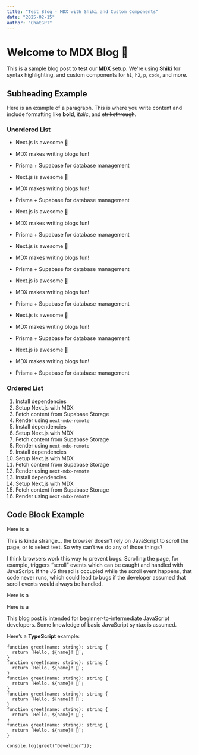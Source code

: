 ```yaml
---
title: "Test Blog - MDX with Shiki and Custom Components"
date: "2025-02-15"
author: "ChatGPT"
---
```


# Welcome to MDX Blog 🎉

This is a sample blog post to test our **MDX** setup.
We're using **Shiki** for syntax highlighting, and custom components for `h1`, `h2`, `p`, `code`, and more.

## Subheading Example

Here is an example of a paragraph. This is where you write content and include formatting like **bold**, *italic*, and ~~strikethrough~~.

### Unordered List

- Next.js is awesome 🚀
- MDX makes writing blogs fun!
- Prisma + Supabase for database management

- Next.js is awesome 🚀
- MDX makes writing blogs fun!
- Prisma + Supabase for database management

- Next.js is awesome 🚀
- MDX makes writing blogs fun!
- Prisma + Supabase for database management

- Next.js is awesome 🚀
- MDX makes writing blogs fun!
- Prisma + Supabase for database management

- Next.js is awesome 🚀
- MDX makes writing blogs fun!
- Prisma + Supabase for database management

- Next.js is awesome 🚀
- MDX makes writing blogs fun!
- Prisma + Supabase for database management

- Next.js is awesome 🚀
- MDX makes writing blogs fun!
- Prisma + Supabase for database management

### Ordered List

1. Install dependencies
2. Setup Next.js with MDX
3. Fetch content from Supabase Storage
4. Render using `next-mdx-remote`
1. Install dependencies
2. Setup Next.js with MDX
3. Fetch content from Supabase Storage
4. Render using `next-mdx-remote`
1. Install dependencies
2. Setup Next.js with MDX
3. Fetch content from Supabase Storage
4. Render using `next-mdx-remote`
1. Install dependencies
2. Setup Next.js with MDX
3. Fetch content from Supabase Storage
4. Render using `next-mdx-remote`

## Code Block Example

Here is a <CustomForwardLink text="Promises From The Ground Up" href="https://www.joshwcomeau.com/javascript/promises/" />

<CustomBlockInfo variant="info">

This is kinda strange… the browser doesn’t rely on JavaScript to scroll the page, or to select text. So why can’t we do any of those things?

I think browsers work this way to prevent bugs. Scrolling the page, for example, triggers “scroll” events which can be caught and handled with JavaScript. If the JS thread is occupied while the scroll event happens, that code never runs, which could lead to bugs if the developer assumed that scroll events would always be handled.

</CustomBlockInfo>

<CustomBlockInfo variant="success">

Here is a <CustomForwardLink text="Promises From The Ground Up" href="https://www.joshwcomeau.com/javascript/promises/" />

</CustomBlockInfo>

<CustomBlockInfo variant="warning">

Here is a <CustomForwardLink text="Promises From The Ground Up" href="https://www.joshwcomeau.com/javascript/promises/" />

</CustomBlockInfo>

<CustomBlockInfo variant="error">

This blog post is intended for beginner-to-intermediate JavaScript developers. Some knowledge of basic JavaScript syntax is assumed.

</CustomBlockInfo>

Here’s a **TypeScript** example:

```tsx
function greet(name: string): string {
  return `Hello, ${name}! 👋`;
}
function greet(name: string): string {
  return `Hello, ${name}! 👋`;
}
function greet(name: string): string {
  return `Hello, ${name}! 👋`;
}
function greet(name: string): string {
  return `Hello, ${name}! 👋`;
}
function greet(name: string): string {
  return `Hello, ${name}! 👋`;
}
function greet(name: string): string {
  return `Hello, ${name}! 👋`;
}

console.log(greet("Developer"));
